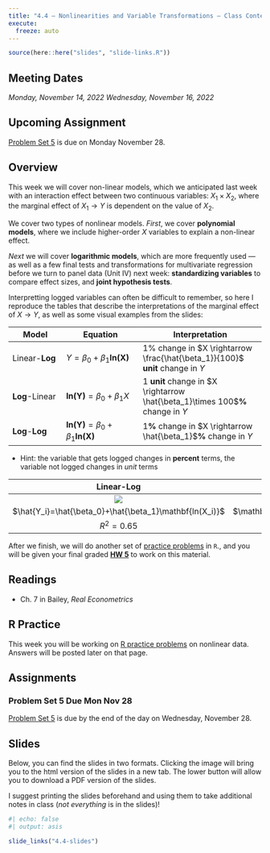 ```yaml
---
title: "4.4 — Nonlinearities and Variable Transformations — Class Content"
execute:
  freeze: auto
---
```


```r
source(here::here("slides", "slide-links.R"))
```

::: {.callout-note appearance="minimal"}
## Meeting Dates

*Monday, November 14, 2022*
*Wednesday, November 16, 2022*
:::

::: {.callout-warning}
## Upcoming Assignment

[Problem Set 5](/assignment/05-problem-set) is due on Monday November 28.
:::

## <i class="fas fa-info-circle fa-lg"></i> Overview

This week we will cover non-linear models, which we anticipated last week with an interaction effect between two continuous variables: $X_1 \times X_2$, where the marginal effect of $X_1 \rightarrow Y$ is dependent on the value of $X_2$.

We cover two types of nonlinear models. *First*, we cover **polynomial models**, where we include higher-order $X$ variables to explain a non-linear effect. 

*Next* we will cover **logarithmic models**, which are more frequently used — as well as a few final tests and transformations for multivariate regression before we turn to panel data (Unit IV) next week: **standardizing variables** to compare effect sizes, and **joint hypothesis tests**.

Interpretting logged variables can often be difficult to remember, so here I reproduce the tables that describe the interpretations of the marginal effect of $X \rightarrow Y$, as well as some visual examples from the slides:

| Model | Equation | Interpretation |
|-------|----------|----------------|
| Linear-**Log** | $Y=\beta_0+\beta_1 \mathbf{ln(X)}$ | 1% change in $X \rightarrow \frac{\hat{\beta_1}}{100}$ **unit** change in $Y$ |
| **Log**-Linear | $\mathbf{ln(Y)}=\beta_0+\beta_1X$ | 1 **unit** change in $X \rightarrow \hat{\beta_1}\times 100$**%** change in $Y$ |
| **Log**-**Log** | $\mathbf{ln(Y)}=\beta_0+\beta_1\mathbf{ln(X)}$ | 1**%** change in $X \rightarrow \hat{\beta_1}$**%** change in $Y$ |

- Hint: the variable that gets logged changes in **percent** terms, the variable not logged changes in *unit* terms

| Linear-Log | Log-Linear | Log-Log |
|:----------:|:----------:|:-------:|
| ![](https://metricsf21.classes.ryansafner.com/slides/3.9-slides_files/figure-html/unnamed-chunk-17-1.png) | ![](https://metricsf21.classes.ryansafner.com/slides/3.9-slides_files/figure-html/unnamed-chunk-23-1.png) | ![](https://metricsf21.classes.ryansafner.com/slides/3.9-slides_files/figure-html/unnamed-chunk-28-1.png) |
| $\hat{Y_i}=\hat{\beta_0}+\hat{\beta_1}\mathbf{ln(X_i)}$ | $\mathbf{ln(\hat{Y_i})}=\hat{\beta_0}+\hat{\beta_1}X_i$ | $\mathbf{ln(\hat{Y_i})}=\hat{\beta_0}+\hat{\beta_1}\mathbf{ln(X_i)}$ |
| $R^2=0.65$ | $R^2=0.30$ | $R^2=0.61$ |

After we finish, we will do another set of [practice problems](/r/4.4-r) in `R`., and you will be given your final graded [**HW 5**](/assignments/05-problem-set.qmd) to work on this material. 

## <i class="fas fa-book-reader fa-lg"></i> Readings

- <i class="fas fa-book"></i> Ch. 7 in Bailey, *Real Econometrics*

## <i class="fas fa-registered"></i> R Practice

This week you will be working on [R practice problems](/r/4.4-r) on nonlinear data. Answers will be posted later on that page.

## <i class="fas fa-laptop-code"></i> Assignments

### Problem Set 5 Due Mon Nov 28
[Problem Set 5](/assignments/05-problem-set) is due by the end of the day on Wednesday, November 28.

## <i class="fas fa-chalkboard-teacher"></i> Slides

Below, you can find the slides in two formats. Clicking the image will bring you to the html version of the slides in a new tab. The lower button will allow you to download a PDF version of the slides.

I suggest printing the slides beforehand and using them to take additional notes in class (*not everything* is in the slides)!

```r
#| echo: false
#| output: asis

slide_links("4.4-slides")
```
